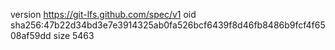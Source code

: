 version https://git-lfs.github.com/spec/v1
oid sha256:47b22d34bd3e7e3914325ab0fa526bcf6439f8d46fb8486b9fcf4f6508af59dd
size 5463
